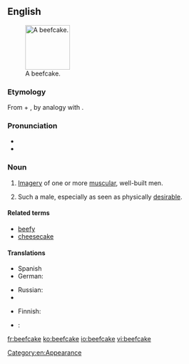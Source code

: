==English==
{{was wotd|2011|October|10}}
{{wikipedia}}
[[File:Carlsons.jpg|thumb|100px|A beefcake.]]

===Etymology===
From {{term|beef}} + {{term|cake}}, by analogy with {{term|cheesecake||(slang) an image of a sexy young woman}}.

===Pronunciation===
* {{IPA|/ˈbiːfˌkeɪk/}}
* {{audio|En-us-ncalif-beefcake2.ogg|Audio (US)}}

===Noun===
{{en-noun}}

# {{informal|uncountable}} [[imagery|Imagery]] of one or more [[muscular]], well-built men.
# {{informal|countable}} Such a male, especially as seen as physically [[desirable]].

====Related terms====
* [[beefy]]
* [[cheesecake]]

====Translations====
{{trans-top|imagery of muscular men}}
* Spanish {{t|es|músculo|m}}
* German: {{t|de|Muskelprotz|m}}
{{trans-mid}}
* Russian: {{t|ru|бифкейк|m|tr=|sc=Cyrl}}
* {{trreq|es}}
{{trans-bottom}}

{{trans-top|muscular, desirable man}}
* Finnish: {{t|fi|lihaskimppu}}
{{trans-mid}}
* {{ttbc|es}}<!--plural? really?-->: {{t|es|galanes|m|p}}
{{trans-bottom}}

[[Category:en:Appearance]]

[[fr:beefcake]]
[[ko:beefcake]]
[[io:beefcake]]
[[vi:beefcake]]